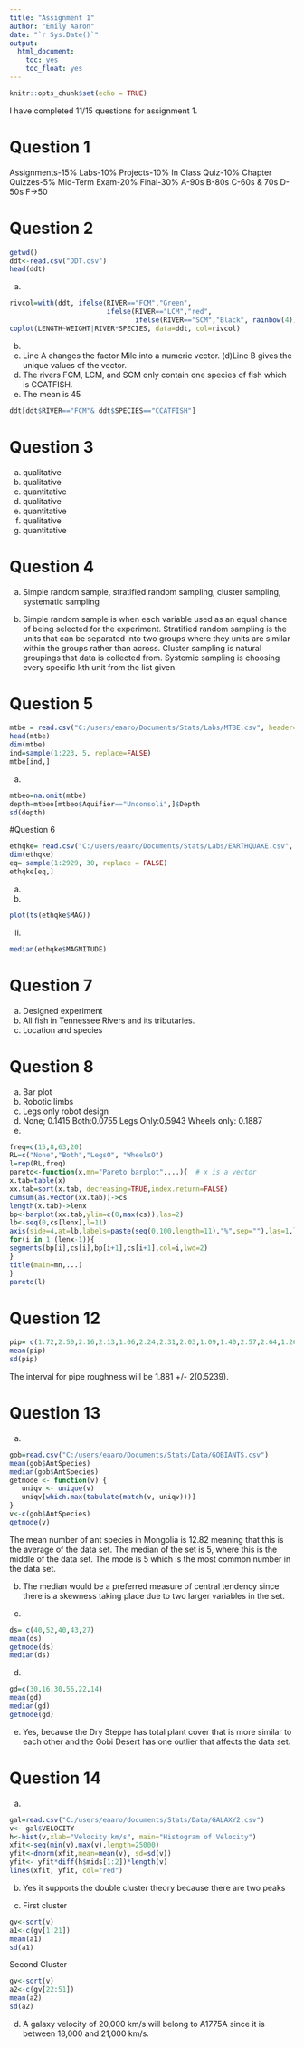 ```yaml
---
title: "Assignment 1"
author: "Emily Aaron"
date: "`r Sys.Date()`"
output: 
  html_document:
    toc: yes
    toc_float: yes
---
```


```r
knitr::opts_chunk$set(echo = TRUE)
```

I have completed 11/15 questions for assignment 1.


# Question 1

Assignments-15%
Labs-10%
Projects-10%
In Class Quiz-10%
Chapter Quizzes-5%
Mid-Term Exam-20%
Final-30%
A-90s
B-80s
C-60s & 70s
D-50s
F->50

# Question 2
```r
getwd()
ddt<-read.csv("DDT.csv")
head(ddt)
```

(a)
```r
rivcol=with(ddt, ifelse(RIVER=="FCM","Green",
                        ifelse(RIVER=="LCM","red",
                               ifelse(RIVER=="SCM","Black", rainbow(4)))))
coplot(LENGTH~WEIGHT|RIVER*SPECIES, data=ddt, col=rivcol)
```


(b) 
(c) Line A changes the factor Mile into a numeric vector.
(d)Line B gives the unique values of the vector.
(e) The rivers FCM, LCM, and SCM only contain one species of fish which is CCATFISH.
(f) The mean is 45
```r
ddt[ddt$RIVER=="FCM"& ddt$SPECIES=="CCATFISH"]
```



# Question 3

(a) qualitative
(b) qualitative
(c) quantitative
(d) qualitative
(e) quantitative
(f) qualitative
(g) quantitative

# Question 4

(a) Simple random sample, stratified random sampling, cluster sampling, systematic sampling

(b) Simple random sample is when each variable used as an equal chance of being selected for the experiment.
Stratified random sampling is the units that can be separated into two groups where they units are similar within the groups rather than across. 
Cluster sampling is natural groupings that data is collected from.
Systemic sampling is choosing every specific kth unit from the list given.

# Question 5

```r
mtbe = read.csv("C:/users/eaaro/Documents/Stats/Labs/MTBE.csv", header=TRUE)
head(mtbe)
dim(mtbe)
ind=sample(1:223, 5, replace=FALSE)
mtbe[ind,]
```

(a)
```r
mtbeo=na.omit(mtbe)
depth=mtbeo[mtbeo$Aquifier=="Unconsoli",]$Depth
sd(depth)
```

#Question 6

```r
ethqke= read.csv("C:/users/eaaro/Documents/Stats/Labs/EARTHQUAKE.csv", header = TRUE)
dim(ethqke)
eq= sample(1:2929, 30, replace = FALSE)
ethqke[eq,]
```

(a)
  (i)
```r
plot(ts(ethqke$MAG))
```

  (ii)
```r
median(ethqke$MAGNITUDE)
```

# Question 7

(a) Designed experiment
(b) All fish in Tennessee Rivers and its tributaries.
(c) Location and species

# Question 8

(a) Bar plot
(b) Robotic limbs 
(c) Legs only robot design
(d) None; 0.1415
  Both:0.0755
  Legs Only:0.5943
  Wheels only: 0.1887
(e)
```r
freq=c(15,8,63,20)
RL=c("None","Both","LegsO", "WheelsO")
l=rep(RL,freq)
pareto<-function(x,mn="Pareto barplot",...){  # x is a vector
x.tab=table(x)
xx.tab=sort(x.tab, decreasing=TRUE,index.return=FALSE)
cumsum(as.vector(xx.tab))->cs
length(x.tab)->lenx
bp<-barplot(xx.tab,ylim=c(0,max(cs)),las=2)
lb<-seq(0,cs[lenx],l=11)
axis(side=4,at=lb,labels=paste(seq(0,100,length=11),"%",sep=""),las=1,line=-1,col="Blue",col.axis="Red")
for(i in 1:(lenx-1)){
segments(bp[i],cs[i],bp[i+1],cs[i+1],col=i,lwd=2)
}
title(main=mn,...)
}
pareto(l)
```

# Question 12

```r
pip= c(1.72,2.50,2.16,2.13,1.06,2.24,2.31,2.03,1.09,1.40,2.57,2.64,1.26,2.05,1.19,2.13,1.27,1.51,2.41,1.95)
mean(pip)
sd(pip)
```
The interval for pipe roughness will be 1.881 +/- 2(0.5239).

# Question 13

(a)
```r
gob=read.csv("C:/users/eaaro/Documents/Stats/Data/GOBIANTS.csv")
mean(gob$AntSpecies)
median(gob$AntSpecies)
getmode <- function(v) {
   uniqv <- unique(v)
   uniqv[which.max(tabulate(match(v, uniqv)))]
}
v<-c(gob$AntSpecies)
getmode(v)
```

The mean number of ant species in Mongolia is 12.82 meaning that this is the average of the data set.
The median of the set is 5, where this is the middle of the data set.
The mode is 5 which is the most common number in the data set.

(b) The median would be a preferred measure of central tendency since there is a skewness taking place due to two larger variables in the set.

(c) 
```r
ds= c(40,52,40,43,27)
mean(ds)
getmode(ds)
median(ds)
```

(d)
```r
gd=c(30,16,30,56,22,14)
mean(gd)
median(gd)
getmode(gd)
```

(e) Yes, because the Dry Steppe has total plant cover that is more similar to each other and the Gobi Desert has one outlier that affects the data set.

# Question 14

(a)
```r
gal=read.csv("C:/users/eaaro/documents/Stats/Data/GALAXY2.csv")
v<- gal$VELOCITY
h<-hist(v,xlab="Velocity km/s", main="Histogram of Velocity")
xfit<-seq(min(v),max(v),length=25000)
yfit<-dnorm(xfit,mean=mean(v), sd=sd(v))
yfit<- yfit*diff(h$mids[1:2])*length(v)
lines(xfit, yfit, col="red")
```

(b) Yes it supports the double cluster theory because there are two peaks 

(c) First cluster
```r
gv<-sort(v)
a1<-c(gv[1:21])
mean(a1)
sd(a1)
```
Second Cluster
```r
gv<-sort(v)
a2<-c(gv[22:51])
mean(a2)
sd(a2)
```

(d) A galaxy velocity of 20,000 km/s will belong to A1775A since it is between 18,000 and 21,000 km/s.

